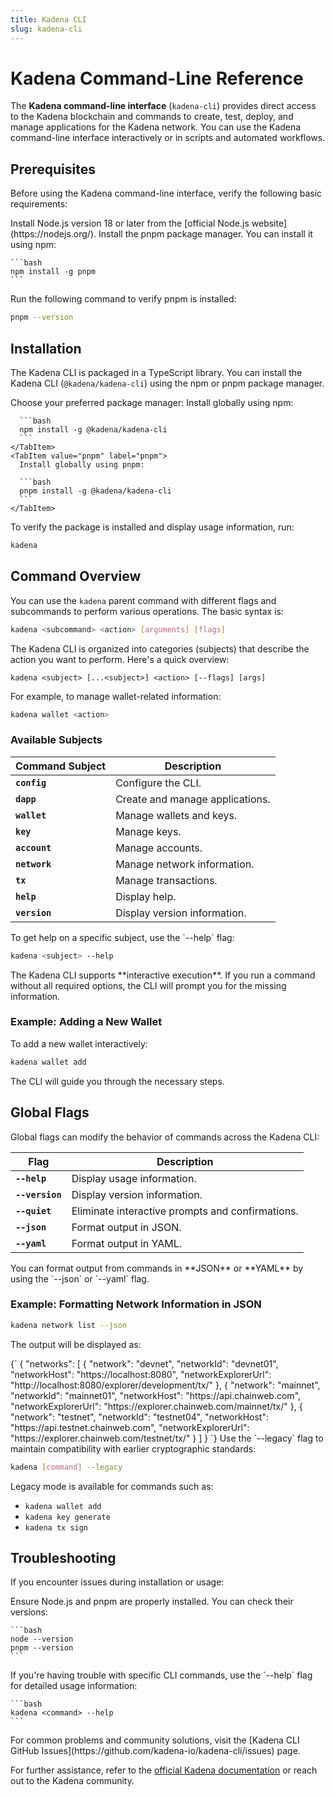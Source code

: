```yaml
---
title: Kadena CLI
slug: kadena-cli
---
```


<head>
  <title>How-To Guides: Kadena CLI</title>
  <meta name="description" content="Lorem ipsum dolor sit amet, consectetur adipiscing elit, sed do eiusmod tempor incididunt ut labore et dolore magna aliqua." />
</head>


# Kadena Command-Line Reference

The **Kadena command-line interface** (`kadena-cli`) provides direct access to the Kadena blockchain and commands to create, test, deploy, and manage applications for the Kadena network. You can use the Kadena command-line interface interactively or in scripts and automated workflows.

## Prerequisites

Before using the Kadena command-line interface, verify the following basic requirements:

<Tabs>
  <TabItem value="node" label="Node.js" default>
    Install Node.js version 18 or later from the [official Node.js website](https://nodejs.org/).
  </TabItem>
  <TabItem value="pnpm" label="pnpm">
    Install the pnpm package manager. You can install it using npm:

    ```bash
    npm install -g pnpm
    ```
  </TabItem>
</Tabs>

<Step stepNumber="1" title="Verify pnpm Installation">
  Run the following command to verify pnpm is installed:

  ```bash
  pnpm --version
  ```
</Step>

## Installation

The Kadena CLI is packaged in a TypeScript library. You can install the Kadena CLI (`@kadena/kadena-cli`) using the npm or pnpm package manager.

<Step stepNumber="2" title="Install Kadena CLI">
  Choose your preferred package manager:

  <Tabs>
    <TabItem value="npm" label="npm" default>
      Install globally using npm:

      ```bash
      npm install -g @kadena/kadena-cli
      ```
    </TabItem>
    <TabItem value="pnpm" label="pnpm">
      Install globally using pnpm:

      ```bash
      pnpm install -g @kadena/kadena-cli
      ```
    </TabItem>
  </Tabs>
</Step>

<Step stepNumber="3" title="Verify Installation">
  To verify the package is installed and display usage information, run:

  ```bash
  kadena
  ```
</Step>

## Command Overview

You can use the `kadena` parent command with different flags and subcommands to perform various operations. The basic syntax is:

```bash
kadena <subcommand> <action> [arguments] [flags]
```

<Tabs>
  <TabItem value="Overview" label="Overview" default className={styles.customTabItem}>

The Kadena CLI is organized into categories (subjects) that describe the action you want to perform. Here's a quick overview:

```plaintext
kadena <subject> [...<subject>] <action> [--flags] [args]
```

For example, to manage wallet-related information:

```bash
kadena wallet <action>
```

  </TabItem>

  <TabItem value="Subjects" label="Available Subjects" className={styles.customTabItem}>

### Available Subjects

| Command Subject | Description |
|-----------------|-------------|
| **`config`**        | Configure the CLI. |
| **`dapp`**          | Create and manage applications. |
| **`wallet`**        | Manage wallets and keys. |
| **`key`**           | Manage keys. |
| **`account`**       | Manage accounts. |
| **`network`**       | Manage network information. |
| **`tx`**            | Manage transactions. |
| **`help`**          | Display help. |
| **`version`**       | Display version information. |

  </TabItem>
</Tabs>

<Step stepNumber="4" title="Get Command-Specific Help">
  To get help on a specific subject, use the `--help` flag:

  ```bash
  kadena <subject> --help
  ```
</Step>

<Step stepNumber="5" title="Use Interactive Execution">
  The Kadena CLI supports **interactive execution**. If you run a command without all required options, the CLI will prompt you for the missing information.

  ### Example: Adding a New Wallet

  To add a new wallet interactively:

  ```bash
  kadena wallet add
  ```

  The CLI will guide you through the necessary steps.
</Step>

## Global Flags

Global flags can modify the behavior of commands across the Kadena CLI:

| Flag        | Description                                                      |
|-------------|------------------------------------------------------------------|
| **`--help`**  | Display usage information.                                      |
| **`--version`** | Display version information.                                 |
| **`--quiet`**   | Eliminate interactive prompts and confirmations.             |
| **`--json`**    | Format output in JSON.                                       |
| **`--yaml`**    | Format output in YAML.                                       |

<Step stepNumber="6" title="Use JSON or YAML Output">
  You can format output from commands in **JSON** or **YAML** by using the `--json` or `--yaml` flag.

  ### Example: Formatting Network Information in JSON

  ```bash
  kadena network list --json
  ```

  The output will be displayed as:

  <CodeBlock language="json">
  {`
  {
    "networks": [
      {
        "network": "devnet",
        "networkId": "devnet01",
        "networkHost": "https://localhost:8080",
        "networkExplorerUrl": "http://localhost:8080/explorer/development/tx/"
      },
      {
        "network": "mainnet",
        "networkId": "mainnet01",
        "networkHost": "https://api.chainweb.com",
        "networkExplorerUrl": "https://explorer.chainweb.com/mainnet/tx/"
      },
      {
        "network": "testnet",
        "networkId": "testnet04",
        "networkHost": "https://api.testnet.chainweb.com",
        "networkExplorerUrl": "https://explorer.chainweb.com/testnet/tx/"
      }
    ]
  }
  `}
  </CodeBlock>
</Step>

<Step stepNumber="7" title="Use Legacy Mode">
  Use the `--legacy` flag to maintain compatibility with earlier cryptographic standards:

  ```bash
  kadena [command] --legacy
  ```

  Legacy mode is available for commands such as:

  - `kadena wallet add`
  - `kadena key generate`
  - `kadena tx sign`
</Step>

## Troubleshooting

If you encounter issues during installation or usage:

<Tabs>
  <TabItem value="dependencies" label="Check Dependencies" default>
    Ensure Node.js and pnpm are properly installed. You can check their versions:

    ```bash
    node --version
    pnpm --version
    ```
  </TabItem>
  <TabItem value="cli" label="CLI Issues">
    If you're having trouble with specific CLI commands, use the `--help` flag for detailed usage information:

    ```bash
    kadena <command> --help
    ```
  </TabItem>
  <TabItem value="github" label="Consult GitHub Issues">
    For common problems and community solutions, visit the [Kadena CLI GitHub Issues](https://github.com/kadena-io/kadena-cli/issues) page.
  </TabItem>
</Tabs>

For further assistance, refer to the [official Kadena documentation](https://docs.kadena.io/) or reach out to the Kadena community.